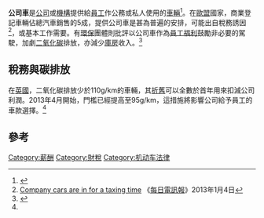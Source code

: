 '''公司車'''是[[公司|公司]]或[[機構|機構]]提供給[[員工|員工]]作公務或私人使用的[[車輛|車輛]]<ref name="Company Car Taxation">{{cite journal|last=NÆSS-SCHMIDT|first=SIGURD|coauthors=MARCIN WINIARCZYK (Copenhagen Economics)|title=Company car taxation|publisher=European Commission: Taxation and Customs Union DG|journal=Taxation Papers|issue=22|doi=10.2778/13821|url=http://ec.europa.eu/taxation_customs/resources/documents/taxation/gen_info/economic_analysis/tax_papers/taxation_paper_22_en.pdf|accessdate=24 May 2012|issn=1725-7557|date=2010年5月|archive-date=2016-03-05|archive-url=https://web.archive.org/web/20160305003201/http://ec.europa.eu/taxation_customs/resources/documents/taxation/gen_info/economic_analysis/tax_papers/taxation_paper_22_en.pdf|dead-url=no}}{{en}}</ref>。在[[歐盟|歐盟]]國家，商業登記車輛佔總汽車銷售的5成，提供公司車是甚為普遍的安排，可能出自稅務誘因<ref name = "CO2">[http://www.telegraph.co.uk/motoring/news/9778612/Company-cars-are-in-for-a-taxing-time.html Company cars are in for a taxing time] {{Wayback|url=http://www.telegraph.co.uk/motoring/news/9778612/Company-cars-are-in-for-a-taxing-time.html |date=20200923223550 }}《[[每日電訊報|每日電訊報]]》2013年1月4日{{en}}</ref>，或基本工作需要。有[[環保|環保]]團體則批評以公司車作為[[員工福利|員工福利]]鼓勵非必要的駕駛，加劇[[二氧化碳|二氧化碳]]排放，亦減少[[庫房|庫房]]收入。<ref>{{cite journal|last=Rivers|first=Nic|coauthors=David Suzuki Foundation|title=Analysis of Proposed Changes in Tax Treatment for Company Cars in Canada (Company Car Tax Shift)|url=http://www.davidsuzuki.org/publications/downloads/2005/DriveGreen_final.pdf|accessdate=24 May 2012|date=December 2005|deadurl=yes|archiveurl=https://web.archive.org/web/20100503182830/http://www.davidsuzuki.org/publications/downloads/2005/DriveGreen_final.pdf|archivedate=2010年5月3日|journal=}}{{en}}</ref>

==稅務與碳排放==
在[[英國|英國]]，二氧化碳排放少於110g/km的車輛，其[[折舊|折舊]]可以全數於首年用來扣減公司利潤。2013年4月開始，門檻已經提高至95g/km，這措施將影響公司給予員工的車款選擇。<ref name = "CO2"/>

==參考==
{{reflist}}
{{就業}}

[[Category:薪酬|Category:薪酬]]
[[Category:財稅|Category:財稅]]
[[Category:机动车法律|Category:机动车法律]]
